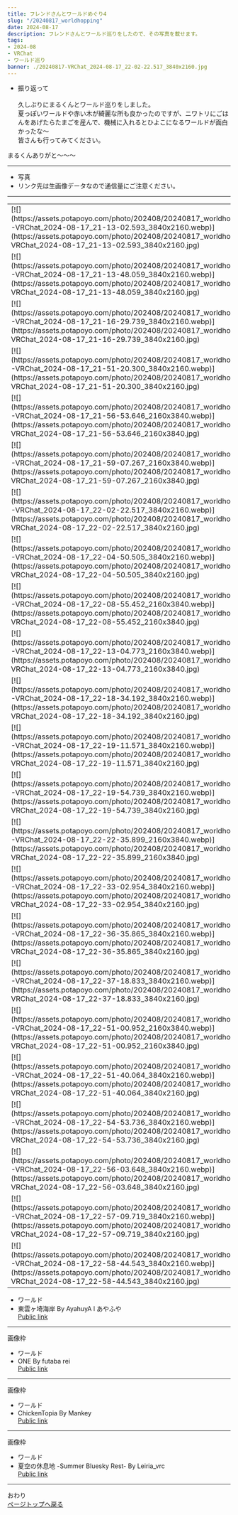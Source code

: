 ---
title: フレンドさんとワールドめぐり4
slug: "/20240817_worldhopping"
date: 2024-08-17
description: フレンドさんとワールド巡りをしたので、その写真を載せます。
tags:
- 2024-08
- VRChat
- ワールド巡り
banner: ./20240817-VRChat_2024-08-17_22-02-22.517_3840x2160.jpg
---

+ 振り返って\
\
久しぶりにまるくんとワールド巡りをしました。
\
夏っぽいワールドや赤い木が綺麗な所も良かったのですが、ニワトリにごはんをあげたらたまごを産んで、機械に入れるとひよこになるワールドが面白かったな～\
皆さんも行ってみてください。

まるくんありがと～～～

------------------------------
+ 写真
+ リンク先は生画像データなので通信量にご注意ください。
------------------------------

<table>
  <tr>
    <td>
      [![](https://assets.potapoyo.com/photo/202408/20240817_worldhopping/thumb_20240817-VRChat_2024-08-17_21-13-02.593_3840x2160.webp)](https://assets.potapoyo.com/photo/202408/20240817_worldhopping/20240817-VRChat_2024-08-17_21-13-02.593_3840x2160.jpg)
    </td>
    <td>
      [![](https://assets.potapoyo.com/photo/202408/20240817_worldhopping/thumb_20240817-VRChat_2024-08-17_21-13-21.179_3840x2160.webp)](https://assets.potapoyo.com/photo/202408/20240817_worldhopping/20240817-VRChat_2024-08-17_21-13-21.179_3840x2160.jpg)
    </td>
  </tr>
  <tr>
    <td>
      [![](https://assets.potapoyo.com/photo/202408/20240817_worldhopping/thumb_20240817-VRChat_2024-08-17_21-13-48.059_3840x2160.webp)](https://assets.potapoyo.com/photo/202408/20240817_worldhopping/20240817-VRChat_2024-08-17_21-13-48.059_3840x2160.jpg)
    </td>
    <td>
      [![](https://assets.potapoyo.com/photo/202408/20240817_worldhopping/thumb_20240817-VRChat_2024-08-17_21-13-57.726_3840x2160.webp)](https://assets.potapoyo.com/photo/202408/20240817_worldhopping/20240817-VRChat_2024-08-17_21-13-57.726_3840x2160.jpg)
    </td>
  </tr>
  <tr>
    <td>
      [![](https://assets.potapoyo.com/photo/202408/20240817_worldhopping/thumb_20240817-VRChat_2024-08-17_21-16-29.739_3840x2160.webp)](https://assets.potapoyo.com/photo/202408/20240817_worldhopping/20240817-VRChat_2024-08-17_21-16-29.739_3840x2160.jpg)
    </td>
    <td>
      [![](https://assets.potapoyo.com/photo/202408/20240817_worldhopping/thumb_20240817-VRChat_2024-08-17_21-50-54.238_3840x2160.webp)](https://assets.potapoyo.com/photo/202408/20240817_worldhopping/20240817-VRChat_2024-08-17_21-50-54.238_3840x2160.jpg)
    </td>
  </tr>
  <tr>
    <td>
      [![](https://assets.potapoyo.com/photo/202408/20240817_worldhopping/thumb_20240817-VRChat_2024-08-17_21-51-20.300_3840x2160.webp)](https://assets.potapoyo.com/photo/202408/20240817_worldhopping/20240817-VRChat_2024-08-17_21-51-20.300_3840x2160.jpg)
    </td>
    <td></td>
    </tr>
<tr>
    <td>
      [![](https://assets.potapoyo.com/photo/202408/20240817_worldhopping/thumb_20240817-VRChat_2024-08-17_21-56-53.646_2160x3840.webp)](https://assets.potapoyo.com/photo/202408/20240817_worldhopping/20240817-VRChat_2024-08-17_21-56-53.646_2160x3840.jpg)
    </td>
  </tr>
  <tr>
    <td>
      [![](https://assets.potapoyo.com/photo/202408/20240817_worldhopping/thumb_20240817-VRChat_2024-08-17_21-59-07.267_2160x3840.webp)](https://assets.potapoyo.com/photo/202408/20240817_worldhopping/20240817-VRChat_2024-08-17_21-59-07.267_2160x3840.jpg)
    </td>
    <td>
      [![](https://assets.potapoyo.com/photo/202408/20240817_worldhopping/thumb_20240817-VRChat_2024-08-17_22-01-16.885_2160x3840.webp)](https://assets.potapoyo.com/photo/202408/20240817_worldhopping/20240817-VRChat_2024-08-17_22-01-16.885_2160x3840.jpg)
    </td>
  </tr>
  <tr>
    <td>
      [![](https://assets.potapoyo.com/photo/202408/20240817_worldhopping/thumb_20240817-VRChat_2024-08-17_22-02-22.517_3840x2160.webp)](https://assets.potapoyo.com/photo/202408/20240817_worldhopping/20240817-VRChat_2024-08-17_22-02-22.517_3840x2160.jpg)
    </td>
    <td>
      [![](https://assets.potapoyo.com/photo/202408/20240817_worldhopping/thumb_20240817-VRChat_2024-08-17_22-04-36.437_3840x2160.webp)](https://assets.potapoyo.com/photo/202408/20240817_worldhopping/20240817-VRChat_2024-08-17_22-04-36.437_3840x2160.jpg)
    </td>
  </tr>
  <tr>
    <td>
      [![](https://assets.potapoyo.com/photo/202408/20240817_worldhopping/thumb_20240817-VRChat_2024-08-17_22-04-50.505_3840x2160.webp)](https://assets.potapoyo.com/photo/202408/20240817_worldhopping/20240817-VRChat_2024-08-17_22-04-50.505_3840x2160.jpg)
    </td>
    <td>
      [![](https://assets.potapoyo.com/photo/202408/20240817_worldhopping/thumb_20240817-VRChat_2024-08-17_22-04-53.852_3840x2160.webp)](https://assets.potapoyo.com/photo/202408/20240817_worldhopping/20240817-VRChat_2024-08-17_22-04-53.852_3840x2160.jpg)
    </td>
  </tr>
  <tr>
    <td>
      [![](https://assets.potapoyo.com/photo/202408/20240817_worldhopping/thumb_20240817-VRChat_2024-08-17_22-08-55.452_2160x3840.webp)](https://assets.potapoyo.com/photo/202408/20240817_worldhopping/20240817-VRChat_2024-08-17_22-08-55.452_2160x3840.jpg)
    </td>
    <td>
      [![](https://assets.potapoyo.com/photo/202408/20240817_worldhopping/thumb_20240817-VRChat_2024-08-17_22-12-54.512_2160x3840.webp)](https://assets.potapoyo.com/photo/202408/20240817_worldhopping/20240817-VRChat_2024-08-17_22-12-54.512_2160x3840.jpg)
    </td>
  </tr>
  <tr>
    <td>
      [![](https://assets.potapoyo.com/photo/202408/20240817_worldhopping/thumb_20240817-VRChat_2024-08-17_22-13-04.773_2160x3840.webp)](https://assets.potapoyo.com/photo/202408/20240817_worldhopping/20240817-VRChat_2024-08-17_22-13-04.773_2160x3840.jpg)
    </td>
    <td>
      [![](https://assets.potapoyo.com/photo/202408/20240817_worldhopping/thumb_20240817-VRChat_2024-08-17_22-13-20.585_2160x3840.webp)](https://assets.potapoyo.com/photo/202408/20240817_worldhopping/20240817-VRChat_2024-08-17_22-13-20.585_2160x3840.jpg)
    </td>
  </tr>
  <tr>
    <td>
      [![](https://assets.potapoyo.com/photo/202408/20240817_worldhopping/thumb_20240817-VRChat_2024-08-17_22-18-34.192_3840x2160.webp)](https://assets.potapoyo.com/photo/202408/20240817_worldhopping/20240817-VRChat_2024-08-17_22-18-34.192_3840x2160.jpg)
    </td>
    <td>
      [![](https://assets.potapoyo.com/photo/202408/20240817_worldhopping/thumb_20240817-VRChat_2024-08-17_22-19-09.782_3840x2160.webp)](https://assets.potapoyo.com/photo/202408/20240817_worldhopping/20240817-VRChat_2024-08-17_22-19-09.782_3840x2160.jpg)
    </td>
  </tr>
  <tr>
    <td>
      [![](https://assets.potapoyo.com/photo/202408/20240817_worldhopping/thumb_20240817-VRChat_2024-08-17_22-19-11.571_3840x2160.webp)](https://assets.potapoyo.com/photo/202408/20240817_worldhopping/20240817-VRChat_2024-08-17_22-19-11.571_3840x2160.jpg)
    </td>
    <td>
      [![](https://assets.potapoyo.com/photo/202408/20240817_worldhopping/thumb_20240817-VRChat_2024-08-17_22-19-19.647_3840x2160.webp)](https://assets.potapoyo.com/photo/202408/20240817_worldhopping/20240817-VRChat_2024-08-17_22-19-19.647_3840x2160.jpg)
    </td>
  </tr>
  <tr>
    <td>
      [![](https://assets.potapoyo.com/photo/202408/20240817_worldhopping/thumb_20240817-VRChat_2024-08-17_22-19-54.739_3840x2160.webp)](https://assets.potapoyo.com/photo/202408/20240817_worldhopping/20240817-VRChat_2024-08-17_22-19-54.739_3840x2160.jpg)
    </td>
    <td>
      [![](https://assets.potapoyo.com/photo/202408/20240817_worldhopping/thumb_20240817-VRChat_2024-08-17_22-20-06.380_3840x2160.webp)](https://assets.potapoyo.com/photo/202408/20240817_worldhopping/20240817-VRChat_2024-08-17_22-20-06.380_3840x2160.jpg)
    </td>
  </tr>
  <tr>
    <td>
      [![](https://assets.potapoyo.com/photo/202408/20240817_worldhopping/thumb_20240817-VRChat_2024-08-17_22-22-35.899_2160x3840.webp)](https://assets.potapoyo.com/photo/202408/20240817_worldhopping/20240817-VRChat_2024-08-17_22-22-35.899_2160x3840.jpg)
    </td>
    <td>
      [![](https://assets.potapoyo.com/photo/202408/20240817_worldhopping/thumb_20240817-VRChat_2024-08-17_22-25-23.858_3840x2160.webp)](https://assets.potapoyo.com/photo/202408/20240817_worldhopping/20240817-VRChat_2024-08-17_22-25-23.858_3840x2160.jpg)
    </td>
  </tr>
  <tr>
    <td>
      [![](https://assets.potapoyo.com/photo/202408/20240817_worldhopping/thumb_20240817-VRChat_2024-08-17_22-33-02.954_3840x2160.webp)](https://assets.potapoyo.com/photo/202408/20240817_worldhopping/20240817-VRChat_2024-08-17_22-33-02.954_3840x2160.jpg)
    </td>
    <td>
      [![](https://assets.potapoyo.com/photo/202408/20240817_worldhopping/thumb_20240817-VRChat_2024-08-17_22-35-12.319_2160x3840.webp)](https://assets.potapoyo.com/photo/202408/20240817_worldhopping/20240817-VRChat_2024-08-17_22-35-12.319_2160x3840.jpg)
    </td>
  </tr>
  <tr>
    <td>
      [![](https://assets.potapoyo.com/photo/202408/20240817_worldhopping/thumb_20240817-VRChat_2024-08-17_22-36-35.865_3840x2160.webp)](https://assets.potapoyo.com/photo/202408/20240817_worldhopping/20240817-VRChat_2024-08-17_22-36-35.865_3840x2160.jpg)
    </td>
    <td>
      [![](https://assets.potapoyo.com/photo/202408/20240817_worldhopping/thumb_20240817-VRChat_2024-08-17_22-37-08.684_3840x2160.webp)](https://assets.potapoyo.com/photo/202408/20240817_worldhopping/20240817-VRChat_2024-08-17_22-37-08.684_3840x2160.jpg)
    </td>
  </tr>
  <tr>
    <td>
      [![](https://assets.potapoyo.com/photo/202408/20240817_worldhopping/thumb_20240817-VRChat_2024-08-17_22-37-18.833_3840x2160.webp)](https://assets.potapoyo.com/photo/202408/20240817_worldhopping/20240817-VRChat_2024-08-17_22-37-18.833_3840x2160.jpg)
    </td>
    <td>
      [![](https://assets.potapoyo.com/photo/202408/20240817_worldhopping/thumb_20240817-VRChat_2024-08-17_22-44-42.397_3840x2160.webp)](https://assets.potapoyo.com/photo/202408/20240817_worldhopping/20240817-VRChat_2024-08-17_22-44-42.397_3840x2160.jpg)
    </td>
  </tr>
  <tr>
    <td>
      [![](https://assets.potapoyo.com/photo/202408/20240817_worldhopping/thumb_20240817-VRChat_2024-08-17_22-51-00.952_2160x3840.webp)](https://assets.potapoyo.com/photo/202408/20240817_worldhopping/20240817-VRChat_2024-08-17_22-51-00.952_2160x3840.jpg)
    </td>
    <td>
      [![](https://assets.potapoyo.com/photo/202408/20240817_worldhopping/thumb_20240817-VRChat_2024-08-17_22-51-19.788_3840x2160.webp)](https://assets.potapoyo.com/photo/202408/20240817_worldhopping/20240817-VRChat_2024-08-17_22-51-19.788_3840x2160.jpg)
    </td>
  </tr>
  <tr>
    <td>
      [![](https://assets.potapoyo.com/photo/202408/20240817_worldhopping/thumb_20240817-VRChat_2024-08-17_22-51-40.064_3840x2160.webp)](https://assets.potapoyo.com/photo/202408/20240817_worldhopping/20240817-VRChat_2024-08-17_22-51-40.064_3840x2160.jpg)
    </td>
    <td>
      [![](https://assets.potapoyo.com/photo/202408/20240817_worldhopping/thumb_20240817-VRChat_2024-08-17_22-54-05.829_3840x2160.webp)](https://assets.potapoyo.com/photo/202408/20240817_worldhopping/20240817-VRChat_2024-08-17_22-54-05.829_3840x2160.jpg)
    </td>
  </tr>
  <tr>
    <td>
      [![](https://assets.potapoyo.com/photo/202408/20240817_worldhopping/thumb_20240817-VRChat_2024-08-17_22-54-53.736_3840x2160.webp)](https://assets.potapoyo.com/photo/202408/20240817_worldhopping/20240817-VRChat_2024-08-17_22-54-53.736_3840x2160.jpg)
    </td>
    <td>
      [![](https://assets.potapoyo.com/photo/202408/20240817_worldhopping/thumb_20240817-VRChat_2024-08-17_22-55-30.382_3840x2160.webp)](https://assets.potapoyo.com/photo/202408/20240817_worldhopping/20240817-VRChat_2024-08-17_22-55-30.382_3840x2160.jpg)
    </td>
  </tr>
  <tr>
    <td>
      [![](https://assets.potapoyo.com/photo/202408/20240817_worldhopping/thumb_20240817-VRChat_2024-08-17_22-56-03.648_3840x2160.webp)](https://assets.potapoyo.com/photo/202408/20240817_worldhopping/20240817-VRChat_2024-08-17_22-56-03.648_3840x2160.jpg)
    </td>
    <td>
      [![](https://assets.potapoyo.com/photo/202408/20240817_worldhopping/thumb_20240817-VRChat_2024-08-17_22-56-43.599_3840x2160.webp)](https://assets.potapoyo.com/photo/202408/20240817_worldhopping/20240817-VRChat_2024-08-17_22-56-43.599_3840x2160.jpg)
    </td>
  </tr>
  <tr>
    <td>
      [![](https://assets.potapoyo.com/photo/202408/20240817_worldhopping/thumb_20240817-VRChat_2024-08-17_22-57-09.719_3840x2160.webp)](https://assets.potapoyo.com/photo/202408/20240817_worldhopping/20240817-VRChat_2024-08-17_22-57-09.719_3840x2160.jpg)
    </td>
    <td>
      [![](https://assets.potapoyo.com/photo/202408/20240817_worldhopping/thumb_20240817-VRChat_2024-08-17_22-58-21.307_3840x2160.webp)](https://assets.potapoyo.com/photo/202408/20240817_worldhopping/20240817-VRChat_2024-08-17_22-58-21.307_3840x2160.jpg)
    </td>
  </tr>
  <tr>
    <td>
      [![](https://assets.potapoyo.com/photo/202408/20240817_worldhopping/thumb_20240817-VRChat_2024-08-17_22-58-44.543_3840x2160.webp)](https://assets.potapoyo.com/photo/202408/20240817_worldhopping/20240817-VRChat_2024-08-17_22-58-44.543_3840x2160.jpg)
    </td>
    <td>
      [![](https://assets.potapoyo.com/photo/202408/20240817_worldhopping/thumb_20240817-VRChat_2024-08-17_22-59-29.994_3840x2160.webp)](https://assets.potapoyo.com/photo/202408/20240817_worldhopping/20240817-VRChat_2024-08-17_22-59-29.994_3840x2160.jpg)
    </td>
  </tr>
</table>

+ ワールド
+ 東雲ヶ埼海岸 By AyahuyA l あやふや\
[Public link](https://vrchat.com/home/launch?worldId=wrld_be1c0f21-e144-4976-bc1c-cbdcd8916aae)

------------------------------

画像枠


+ ワールド
+ ONE By futaba rei\
[Public link](https://vrchat.com/home/launch?worldId=wrld_c7bc8c19-d3e9-44ff-8dbb-6725323877f2)

------------------------------

画像枠

+ ワールド
+ ChickenTopia By Mankey\
[Public link](https://vrchat.com/home/launch?worldId=wrld_46f3001d-5e7c-4cda-b68b-0d683211ee45)

------------------------------

画像枠

+ ワールド
+ 夏空の休息地 -Summer Bluesky Rest- By Leiria_vrc\
[Public link](https://vrchat.com/home/launch?worldId=wrld_ec744f53-96c2-4aef-a5b6-391d8c9d5cf3)

------------------------------

おわり\
<a href="#">ページトップへ戻る</a>